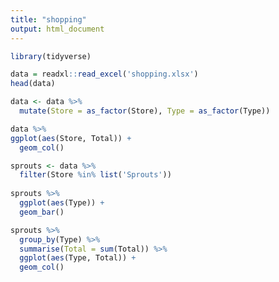 ```yaml
---
title: "shopping"
output: html_document
---
```


```r
library(tidyverse)
```

```r
data = readxl::read_excel('shopping.xlsx')
head(data)
```


```r
data <- data %>% 
  mutate(Store = as_factor(Store), Type = as_factor(Type))
```

```r
data %>% 
ggplot(aes(Store, Total)) +
  geom_col()
```


```r
sprouts <- data %>% 
  filter(Store %in% list('Sprouts')) 
  
sprouts %>% 
  ggplot(aes(Type)) +
  geom_bar()
```


```r
sprouts %>% 
  group_by(Type) %>% 
  summarise(Total = sum(Total)) %>% 
  ggplot(aes(Type, Total)) +
  geom_col()
```

